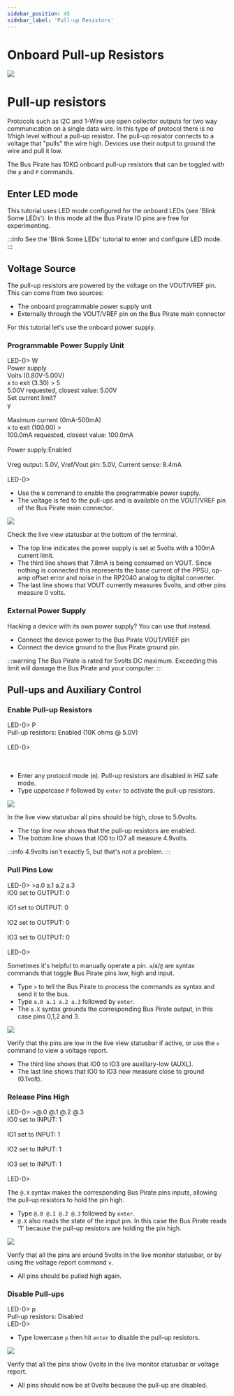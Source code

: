 ```yaml
---
sidebar_position: 45
sidebar_label: 'Pull-up Resistors'
---
```


# Onboard Pull-up Resistors

![](./img/pullups-1024.jpg)

# Pull-up resistors

Protocols such as I2C and 1-Wire use open collector outputs for two way communication on a single data wire. In this type of protocol there is no 1/high level without a pull-up resistor. The pull-up resistor connects to a voltage that "pulls" the wire high. Devices use their output to ground the wire and pull it low.

The Bus Pirate has 10KΩ onboard pull-up resistors that can be toggled with the ```p``` and ```P``` commands.

## Enter LED mode

This tutorial uses LED mode configured for the onboard LEDs (see 'Blink Some LEDs'). In this mode all the Bus Pirate IO pins are free for experimenting.

:::info
See the 'Blink Some LEDs' tutorial to enter and configure LED mode.
:::

## Voltage Source

The pull-up resistors are powered by the voltage on the VOUT/VREF pin. This can come from two sources:

- The onboard programmable power supply unit
- Externally through the VOUT/VREF pin on the Bus Pirate main connector

For this tutorial let's use the onboard power supply.

### Programmable Power Supply Unit

<BrowserWindow>
<span className="bp-prompt">LED-()></span> W<br/>
<span className="bp-info"><span className="bp-info">Power supply<br/>
Volts (0.80V-5.00V)</span></span><br/>
<span className="bp-prompt">x to exit (3.30) ></span> 5<br/>
<span className="bp-float">5.00</span>V<span className="bp-info"> requested, closest value: <span className="bp-float">5.00</span></span>V<br/>
Set current limit?<br/>
y <br/>
<br/>
<span className="bp-info">Maximum current (0mA-500mA)</span><br/>
<span className="bp-prompt">x to exit (100.00) ></span> <br/>
<span className="bp-float">100.0</span>mA<span className="bp-info"> requested, closest value: <span className="bp-float">100.0</span></span>mA<br/>
<br/>
<span className="bp-info">Power supply:</span>Enabled<br/>
<span className="bp-info"><br/>
Vreg output: <span className="bp-float">5.0</span></span>V<span className="bp-info">, Vref/Vout pin: <span className="bp-float">5.0</span></span>V<span className="bp-info">, Current sense: <span className="bp-float">8.4</span></span>mA<span className="bp-info"><br/>
</span><br/>
<span className="bp-prompt">LED-()></span> <br/>
</BrowserWindow>

 - Use the ```W``` command to enable the programmable power supply. 
 - The voltage is fed to the pull-ups and is available on the VOUT/VREF pin of the Bus Pirate main connector.

![](./img/pullup-statusbar-3.png)

Check the live view statusbar at the bottom of the terminal. 
- The top line indicates the power supply is set at 5volts with a 100mA current limit. 
- The third line shows that 7.8mA is being consumed on VOUT. Since nothing is connected this represents the base current of the PPSU, op-amp offset error and noise in the RP2040 analog to digital converter.
- The last line shows that VOUT currently measures 5volts, and other pins measure 0 volts.

### External Power Supply

Hacking a device with its own power supply? You can use that instead. 

- Connect the device power to the Bus Pirate VOUT/VREF pin
- Connect the device ground to the Bus Pirate ground pin.

:::warning
The Bus Pirate is rated for 5volts DC maximum. Exceeding this limit will damage the Bus Pirate and your computer.
:::

## Pull-ups and Auxiliary Control


### Enable Pull-up Resistors

<BrowserWindow>
<span className="bp-prompt">LED-()></span> P<br/>
<span className="bp-info"><span className="bp-info">Pull-up resistors:</span></span> Enabled (10K ohms @ <span className="bp-float">5.0</span>V)<br/>
<br/>
<span className="bp-prompt">LED-()></span> <br/>
<br/>
<br/>
</BrowserWindow>

- Enter any protocol mode (```m```). Pull-up resistors are disabled in HiZ safe mode.
- Type uppercase ```P``` followed by ```enter``` to activate the pull-up resistors.

![](./img/pullup-statusbar-1.png)

In the live view statusbar all pins should be high, close to 5.0volts.
- The top line now shows that the pull-up resistors are enabled.
- The bottom line shows that IO0 to IO7 all measure 4.9volts.

:::info
4.9volts isn't exactly 5, but that's not a problem.
:::

### Pull Pins Low

<BrowserWindow>
<span className="bp-prompt">LED-()></span> >a.0 a.1 a.2 a.3<br/>
<span className="bp-info">IO<span className="bp-float">0<span className="bp-info"> set to</span></span></span> OUTPUT: <span className="bp-float">0</span><br/>
<br/>
<span className="bp-info">IO<span className="bp-float">1<span className="bp-info"> set to</span></span></span> OUTPUT: <span className="bp-float">0</span><br/>
<br/>
<span className="bp-info">IO<span className="bp-float">2<span className="bp-info"> set to</span></span></span> OUTPUT: <span className="bp-float">0</span><br/>
<br/>
<span className="bp-info">IO<span className="bp-float">3<span className="bp-info"> set to</span></span></span> OUTPUT: <span className="bp-float">0</span><br/>
<br/>
<span className="bp-prompt">LED-()></span> <br/>
</BrowserWindow>

Sometimes it's helpful to manually operate a pin. ```a```/```A```/```@``` are syntax commands that toggle Bus Pirate pins low, high and input.
- Type ```>``` to tell the Bus Pirate to process the commands as syntax and send it to the bus.
- Type ```a.0 a.1 a.2 a.3``` followed by ```enter```.
- The ```a.X``` syntax grounds the corresponding Bus Pirate output, in this case pins 0,1,2 and 3.

![](./img/pullup-statusbar-2.png)

Verify that the pins are low in the live view statusbar if active, or use the ```v``` command to view a voltage report.
- The third line shows that IO0 to IO3 are auxiliary-low (AUXL).
- The last line shows that IO0 to IO3 now measure close to ground (0.1volt).

### Release Pins High

<BrowserWindow>
<span className="bp-prompt">LED-()></span> >@.0 @.1 @.2 @.3<br/>
<span className="bp-info">IO<span className="bp-float">0<span className="bp-info"> set to</span></span></span> INPUT: <span className="bp-float">1</span><br/>
<br/>
<span className="bp-info">IO<span className="bp-float">1<span className="bp-info"> set to</span></span></span> INPUT: <span className="bp-float">1</span><br/>
<br/>
<span className="bp-info">IO<span className="bp-float">2<span className="bp-info"> set to</span></span></span> INPUT: <span className="bp-float">1</span><br/>
<br/>
<span className="bp-info">IO<span className="bp-float">3<span className="bp-info"> set to</span></span></span> INPUT: <span className="bp-float">1</span><br/>
<br/>
<span className="bp-prompt">LED-()></span> <br/>
</BrowserWindow>

The ```@.X``` syntax makes the corresponding Bus Pirate pins inputs, allowing the pull-up resistors to hold the pin high.  
- Type ```@.0 @.1 @.2 @.3``` followed by ```enter```.
- ```@.X``` also reads the state of the input pin. In this case the Bus Pirate reads '1' because the pull-up resistors are holding the pin high.

![](./img/pullup-statusbar-1.png)

Verify that all the pins are around 5volts in the live monitor statusbar, or by using the voltage report command ```v```.
- All pins should be pulled high again.

### Disable Pull-ups
<BrowserWindow>
<span className="bp-prompt">LED-()></span> p<br/>
<span className="bp-info">Pull-up resistors:</span> Disabled<br/>
<span className="bp-prompt">LED-()></span>
</BrowserWindow>

- Type lowercase ```p``` then hit ```enter``` to disable the pull-up resistors.

![](./img/pullup-statusbar-4.png)

Verify that all the pins show 0volts in the live monitor statusbar or voltage report.
- All pins should now be at 0volts because the pull-up are disabled.

<DiscourseComments/>